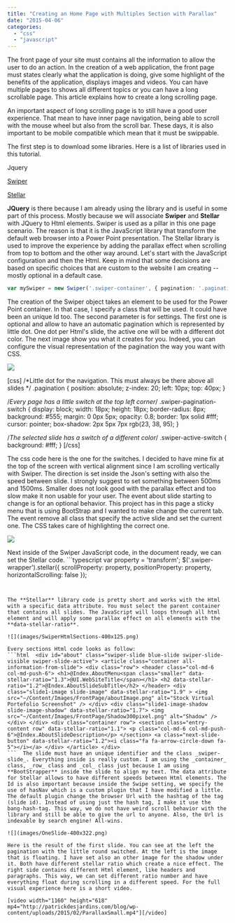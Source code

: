 ```yaml
---
title: "Creating an Home Page with Multiples Section with Parallax"
date: "2015-04-06"
categories: 
  - "css"
  - "javascript"
---
```


The front page of your site must contains all the information to allow the user to do an action. In the creation of a web application, the front page must states clearly what the application is doing, give some highlight of the benefits of the application, displays images and videos. You can have multiple pages to shows all different topics or you can have a long scrollable page. This article explains how to create a long scrolling page.

An important aspect of long scrolling page is to still have a good user experience. That mean to have inner page navigation, being able to scroll with the mouse wheel but also from the scroll bar. These days, it is also important to be mobile compatible which mean that it must be swippable.

The first step is to download some libraries. Here is a list of libraries used in this tutorial.

Jquery

[Swiper](http://www.idangero.us/swiper/)

[Stellar](http://markdalgleish.com/projects/stellar.js/)

**JQuery** is there because I am already using the library and is useful in some part of this process. Mostly because we will associate **Swiper** and **Stellar** with JQuery to Html elements. Swiper is used as a pillar in this one page scenario. The reason is that it is the JavaScript library that transform the default web browser into a Power Point presentation. The Stellar library is used to improve the experience by adding the parallax effect when scrolling from top to bottom and the other way around. Let's start with the JavaScript configuration and then the Html. Keep in mind that some decisions are based on specific choices that are custom to the website I am creating -- mostly optional in a default case.

```typescript
var mySwiper = new Swiper('.swiper-container', { pagination: '.pagination', paginationClickable: true, mode: 'vertical', speed: 1000, mousewheelControl: true, onSlideChangeStart: function(swiper) { var slideIndex = swiper.activeIndex; $('#pagination-nav li').removeClass("active"); $('#pagination-nav li:eq(' + slideIndex + ')').addClass("active"); }, hashNav: true, grabCursor: true }); 
``` 
 The creation of the Swiper object takes an element to be used for the Power Point container. In that case, I specify a class that will be used. It could have been an unique Id too. The second parameter is for settings. The first one is optional and allow to have an automatic pagination which is represented by little dot. One dot per Html's slide, the active one will be with a different dot color. The next image show you what it creates for you. Indeed, you can configure the visual representation of the pagination the way you want with CSS.

![](images/Pagination2.png)

[css] /*Little dot for the navigation. This must always be there above all slides */ .pagination { position: absolute; z-index: 20; left: 10px; top: 40px; }

/*Every page has a little switch at the top left corner*/ .swiper-pagination-switch { display: block; width: 18px; height: 18px; border-radius: 8px; background: #555; margin: 0 0px 5px; opacity: 0.8; border: 1px solid #fff; cursor: pointer; box-shadow: 2px 5px 7px rgb(23, 38, 95); }

/*The selected slide has a switch of a different color*/ .swiper-active-switch { background: #fff; } [/css]

The css code here is the one for the switches. I decided to have mine fix at the top of the screen with vertical alignment since I am scrolling vertically with Swiper. The direction is set inside the Json's setting with also the speed between slide. I strongly suggest to set something between 500ms and 1500ms. Smaller does not look good with the parallax effect and too slow make it non usable for your user. The event about slide starting to change is for an optional behavior. This project has in this page a sticky menu that is using BootStrap and I wanted to make change the current tab. The event remove all class that specify the active slide and set the current one. The CSS takes care of highlighting the correct one.

![](images/StickyMenu-400x34.png)

Next inside of the Swiper JavaScript code, in the document ready, we can set the Stellar code. ```typescript
var property = 'transform'; $('.swiper-wrapper').stellar({ scrollProperty: property, positionProperty: property, horizontalScrolling: false }); 
``` 


The **Stellar** library code is pretty short and works with the Html with a specific data attribute. You must select the parent container that contains all slides. The JavaScript will loops through all html element and will apply some parallax effect on all elements with the **data-stellar-ratio**.

![](images/SwiperHtmlSections-400x125.png)

Every sections Html code looks as follow: 
```html  <div id="about" class="swiper-slide blue-slide swiper-slide-visible swiper-slide-active"> <article class="container all-information-from-slide"> <div class="row"> <header class="col-md-6 col-md-push-6"> <h1>@Index.AboutMenu<span class="smaller" data-stellar-ratio="1.3">@UI.WebSiteTitle</span></h1> <h2 data-stellar-ratio="1.2">@Index.AboutSlideSubTitle</h2> </header> <div class="slide1-image slide-image" data-stellar-ratio="1.9" > <img src="~/Content/Images/FrontPage/aboutImage.png" alt="Stock Virtual Portefolio Screenshot" /> </div> <div class="slide1-image-shadow slide-image-shadow" data-stellar-ratio="1.7"> <img src="~/Content/Images/FrontPage/Shadow300pixel.png" alt="Shadow" /> </div> </div> <div class="container row"> <section class="entry-content row" data-stellar-ratio="1.1"> <p class="col-md-6 col-md-push-6">@Index.AboutSlideDescription</p> </section> <a class="next-slide-button" data-stellar-ratio="1.2"><i class="fa fa-arrow-circle-down fa-5"></i></a> </div> </article> </div> 
```  The slide must have an unique identifier and the class _swiper-slide_. Everything inside is really custom. I am using the _container_ class, _row_ class and _col_ class just because I am using **BootStrapper** inside the slide to align my text. The data attribute for Stellar allows to have different speeds between Html elements. The Id is also important because inside the Swipe setting, we specify the use of hasNav which is a custom plugin that I have modified a little. The default plugin change the browser Url with the hashtag of the tag (slide id). Instead of using just the hash tag, I make it use the bang-hash-tag. This way, we do not have weird scroll behavior with the library and still be able to give the url to anyone. Also, the Url is indexable by search engine! All-wins.

![](images/OneSlide-400x322.png)

Here is the result of the first slide. You can see at the left the pagination with the little round switched. At the left is the image that is floating. I have set also an other image for the shadow under it. Both have different stellar ratio which create a nice effect. The right side contains different Html element, like headers and paragraphs. This way, we can set different ratio number and have everything float during scrolling in a different speed. For the full visual experience here is a short video.

[video width="1160" height="618" mp4="http://patrickdesjardins.com/blog/wp-content/uploads/2015/02/ParallaxSmall.mp4"][/video]
